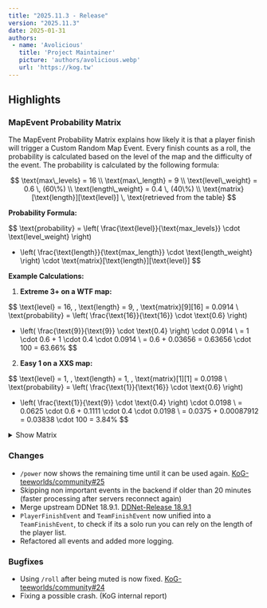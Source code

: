 ```yaml
---
title: "2025.11.3 - Release"
version: "2025.11.3"
date: 2025-01-31
authors:
 - name: 'Avolicious'
   title: 'Project Maintainer'
   picture: 'authors/avolicious.webp'
   url: 'https://kog.tw'
---
```



## Highlights

### <Badge text="New" variant="note" /> MapEvent Probability Matrix

The MapEvent Probability Matrix explains how likely it is that a player finish will trigger a Custom Random Map Event.
Every finish counts as a roll, the probability is calculated based on the level of the map and the difficulty of the event. The probability is calculated by the following formula:

$$
\text{max\_levels} = 16 \\
\text{max\_length} = 9 \\
\text{level\_weight} = 0.6 \, (60\%) \\
\text{length\_weight} = 0.4 \, (40\%) \\
\text{matrix}[\text{length}][\text{level}] \, \text{retrieved from the table}
$$

**Probability Formula:**

$$
\text{probability} = \left( \frac{\text{level}}{\text{max\_levels}} \cdot \text{level\_weight} \right) 
+ \left( \frac{\text{length}}{\text{max\_length}} \cdot \text{length\_weight} \right)
\cdot \text{matrix}[\text{length}][\text{level}]
$$

**Example Calculations:**

1. **Extreme 3+ on a WTF map:**

$$
\text{level} = 16, \, \text{length} = 9, \, \text{matrix}[9][16] = 0.0914 \\
\text{probability} = \left( \frac{\text{16}}{\text{16}} \cdot \text{0.6} \right) 
+ \left( \frac{\text{9}}{\text{9}} \cdot \text{0.4} \right)
\cdot 0.0914 \\
= 1 \cdot 0.6 + 1 \cdot 0.4 \cdot 0.0914 \\
= 0.6 + 0.03656 = 0.63656 \cdot 100 = 63.66\%
$$

2. **Easy 1 on a XXS map:**

$$
\text{level} = 1, \, \text{length} = 1, \, \text{matrix}[1][1] = 0.0198 \\
\text{probability} = \left( \frac{\text{1}}{\text{16}} \cdot \text{0.6} \right) 
+ \left( \frac{\text{1}}{\text{9}} \cdot \text{0.4} \right)
\cdot 0.0198 \\
= 0.0625 \cdot 0.6 + 0.1111 \cdot 0.4 \cdot 0.0198 \\
= 0.0375 + 0.00087912 = 0.03838 \cdot 100 = 3.84\%
$$

<details>
  <summary>Show Matrix</summary>

  **ATTENTION**: The matrix levels have been reversed to make it easier to read.

  | Level      | EASY 1 | EASY 2 | EASY 3 | MAIN 1 | MAIN 2 | MAIN 3 | HARD 1 | HARD 2 | HARD 3 | INSANE 1 | INSANE 2 | INSANE 3 | EXTREME 1 | EXTREME 2 | EXTREME 3 | EXTREME 3+ |
  |------------|--------|--------|--------|--------|--------|--------|--------|--------|--------|----------|----------|----------|-----------|-----------|-----------|------------|
  | **WTF**    | 0.0126 | 0.0194 | 0.0263 | 0.0331 | 0.0400 | 0.0469 | 0.0537 | 0.0606 | 0.0674 | 0.0743   | 0.0811   | 0.0880   | 0.0913    | 0.0913    | 0.0913    | 0.0914     |
  | **XXXL**   | 0.0127 | 0.0195 | 0.0264 | 0.0332 | 0.0401 | 0.0469 | 0.0537 | 0.0606 | 0.0674 | 0.0743   | 0.0811   | 0.0880   | 0.0911    | 0.0911    | 0.0911    | 0.0912     |
  | **XXL**    | 0.0128 | 0.0197 | 0.0265 | 0.0333 | 0.0401 | 0.0470 | 0.0538 | 0.0606 | 0.0674 | 0.0742   | 0.0811   | 0.0879   | 0.0909    | 0.0909    | 0.0909    | 0.0910     |
  | **XL**     | 0.0130 | 0.0198 | 0.0266 | 0.0334 | 0.0402 | 0.0470 | 0.0538 | 0.0606 | 0.0674 | 0.0742   | 0.0810   | 0.0878   | 0.0905    | 0.0905    | 0.0905    | 0.0906     |
  | **L**      | 0.0133 | 0.0201 | 0.0268 | 0.0336 | 0.0404 | 0.0471 | 0.0539 | 0.0607 | 0.0674 | 0.0742   | 0.0809   | 0.0877   | 0.0901    | 0.0901    | 0.0901    | 0.0902     |
  | **M**      | 0.0137 | 0.0204 | 0.0272 | 0.0339 | 0.0406 | 0.0473 | 0.0540 | 0.0607 | 0.0674 | 0.0741   | 0.0808   | 0.0875   | 0.0894    | 0.0894    | 0.0894    | 0.0895     |
  | **S**      | 0.0144 | 0.0211 | 0.0277 | 0.0343 | 0.0409 | 0.0475 | 0.0542 | 0.0608 | 0.0674 | 0.0740   | 0.0806   | 0.0873   | 0.0882    | 0.0882    | 0.0882    | 0.0883     |
  | **XS**     | 0.0158 | 0.0223 | 0.0287 | 0.0351 | 0.0416 | 0.0480 | 0.0545 | 0.0609 | 0.0674 | 0.0738   | 0.0803   | 0.0859   | 0.0859    | 0.0859    | 0.0859    | 0.0860     |
  | **XXS**    | 0.0198 | 0.0257 | 0.0317 | 0.0376 | 0.0436 | 0.0495 | 0.0554 | 0.0614 | 0.0673 | 0.0733   | 0.0792   | 0.0791   | 0.0791    | 0.0791    | 0.0791    | 0.0792     |
</details>

### <Badge text="Change" variant="tip" /> Changes
- `/power` now shows the remaining time until it can be used again. [KoG-teeworlds/community#25](https://github.com/KoG-teeworlds/community/issues/25)
- Skipping non important events in the backend if older than 20 minutes (faster processing after servers reconnect again)
- Merge upstream DDNet 18.9.1. [DDNet-Release 18.9.1](https://github.com/ddnet/ddnet/releases/tag/18.9.1)
- `PlayerFinishEvent` and `TeamFinishEvent` now unified into a `TeamFinishEvent`, to check if its a solo run you can rely on the length of the player list.
- Refactored all events and added more logging.

### <Badge text="Bugfix" variant="danger" /> Bugfixes
- Using `/roll` after being muted is now fixed. [KoG-teeworlds/community#24](https://github.com/KoG-teeworlds/community/issues/24)
- Fixing a possible crash. (KoG internal report)

